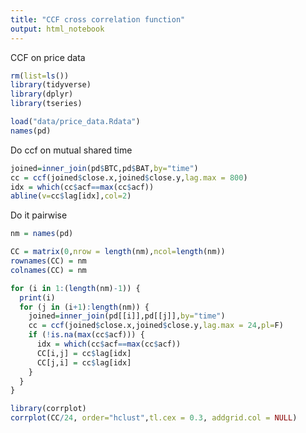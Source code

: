 ```yaml
---
title: "CCF cross correlation function"
output: html_notebook
---
```


CCF on price data
```r
rm(list=ls())
library(tidyverse)
library(dplyr)
library(tseries)

load("data/price_data.Rdata")
names(pd)
```

Do ccf on mutual shared time

```r
joined=inner_join(pd$BTC,pd$BAT,by="time")
cc = ccf(joined$close.x,joined$close.y,lag.max = 800)
idx = which(cc$acf==max(cc$acf))
abline(v=cc$lag[idx],col=2)
```

Do it pairwise

```r

nm = names(pd)

CC = matrix(0,nrow = length(nm),ncol=length(nm))
rownames(CC) = nm
colnames(CC) = nm

for (i in 1:(length(nm)-1)) {
  print(i)
  for (j in (i+1):length(nm)) {
    joined=inner_join(pd[[i]],pd[[j]],by="time")
    cc = ccf(joined$close.x,joined$close.y,lag.max = 24,pl=F)
    if (!is.na(max(cc$acf))) {
      idx = which(cc$acf==max(cc$acf))
      CC[i,j] = cc$lag[idx]
      CC[j,i] = cc$lag[idx]
    }
  }
}

```

```r
library(corrplot)
corrplot(CC/24, order="hclust",tl.cex = 0.3, addgrid.col = NULL)
```

